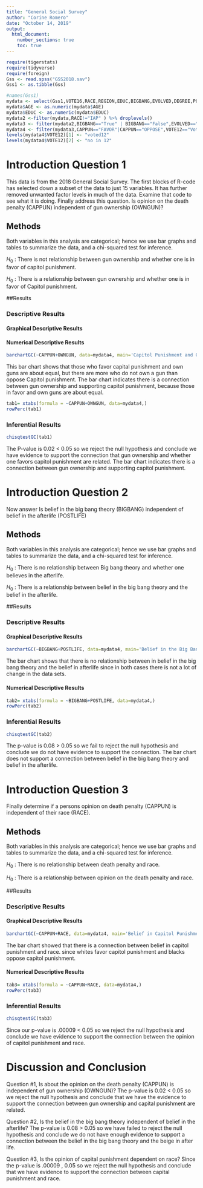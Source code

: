 ---
title: "General Social Survey"
author: "Corine Romero"
date: "October 14, 2019"
output: 
  html_document:
    number_sections: true
    toc: true
---


```{r include=FALSE,echo=FALSE}
require(tigerstats)
require(tidyverse)
require(foreign)
Gss <- read.spss("GSS2018.sav")
Gss1 <- as.tibble(Gss)
```

```{r include=FALSE,echo=FALSE}
#names(Gss1)
mydata <- select(Gss1,VOTE16,RACE,REGION,EDUC,BIGBANG,EVOLVED,DEGREE,POSTLIFE,AGE,OWNGUN,CAPPUN,COURTS,POLVIEWS,VOTE12,GOD)
mydata$AGE <- as.numeric(mydata$AGE)
mydata$EDUC <- as.numeric(mydata$EDUC)
mydata2 <-filter(mydata,RACE!="IAP" ) %>% droplevels()
mydata3 <- filter(mydata2,BIGBANG=="True" | BIGBANG=="False",EVOLVED=="True"|EVOLVED=="False",POSTLIFE=="YES"|POSTLIFE=="NO",OWNGUN=="YES"|OWNGUN=="NO",COURTS=="TOO HARSH"|COURTS=="NOT HARSH ENOUGH"|COURTS=="ABOUT RIGHT") %>% droplevels()
mydata4 <- filter(mydata3,CAPPUN=="FAVOR"|CAPPUN=="OPPOSE",VOTE12=="Voted"|VOTE12=="Did not vote",VOTE16=="Voted"|VOTE16=="Did not vote") %>% droplevels()
levels(mydata4$VOTE12)[1] <- "voted12"
levels(mydata4$VOTE12)[2] <- "no in 12"

```



# Introduction Question 1

<!--In this section you explain what you are trying to show.  Where did the data come from?  What is the research or other question you are trying to answer?!-->

This data is from the 2018 General Social Survey. The first blocks of R-code has selected down a subset of the data to just 15 variables. It has further removed unwanted factor levels in much of the data. Examine that code to see what it is doing. Finally address this question.  Is opinion on the death penalty (CAPPUN) independent of gun ownership (OWNGUN)?


## Methods

<!--Decide on your methods:  use "variable analysis" or other appropriate descriptors.  Make sure to choose at least one graphical method and at least one numerical method.!-->
Both variables in this analysis are categorical; hence we use bar graphs and tables to summarize the data, and a chi-squared test for inference.

$H_0$ : There is not relationship between gun ownership and whether one is in favor of capitol punishment.

$H_0$ : There is a relationship between gun ownership and whether one is in favor of Capitol punishment.

##Results

<!--Divide this section into two sub-sections:  One for your descriptive  results and one for your inferential results.!-->

### Descriptive Results

#### Graphical Descriptive Results

<!--Graphical results here.  Make sure to show your code.  Provide appropriate labels for axes, giving units if possible, and provide a good title for the graph, too.  Use the graphical results to describe the patterns if any that exist in the data as focused toward the research question!-->

#### Numerical Descriptive Results
```{r}
barchartGC(~CAPPUN+OWNGUN, data=mydata4, main='Capitol Punishment and Gun Ownershipb', type= 'percent')
```

This bar chart shows that those who favor capital punishment and own guns are about equal, but there are more who do not own a gun than oppose Capitol punishment. The bar chart indicates there is a connection between gun ownership and supporting capitol punishment, because those in favor and own guns are about equal.

<!--Numerical results go here. Use the numerical results to describe the patterns if any that exist in the data as focused toward the research question!-->
```{r}
tab1= xtabs(formula = ~CAPPUN+OWNGUN, data=mydata4,)
rowPerc(tab1)
```

### Inferential Results
```{r}
chisqtestGC(tab1)
```

The P-value is 0.02 < 0.05 so we reject the null hypothesis and conclude we have evidence to support the connection that gun ownership and whether one favors capitol punishment are related.  The bar chart indicates there is a connection between gun ownership and supporting capitol punishment.

<!--State hypothesis clearly.  Make sure your discussion of the inferential test covers all the aspects that the test output produces, such as test statistic, p-value etc.  Make a decision about the null hypothesis, explain the assumptions on which the selected test/procedure was based, and why the chosen procedure satisfys the assumptions and is appropriate to answer the research question!-->

# Introduction Question 2

<!--In this section you explain what you are trying to show.  Where did the data come from?  What is the research or other question you are trying to answer?!-->


Now answer Is belief in the big bang theory (BIGBANG) independent of belief in the afterlife (POSTLIFE)

## Methods

<!--Decide on your methods:  use "variable analysis" or other appropriate descriptors.  Make sure to choose at least one graphical method and at least one numerical method.!-->
Both variables in this analysis are categorical; hence we use bar graphs and tables to summarize the data, and a chi-squared test for inference.

$H_0$ : There is no relationship between Big bang theory and whether one believes in the afterlife.

$H_0$ : There is a relationship between belief in the big bang theory and the belief in the afterlife.


##Results

<!--Divide this section into two sub-sections:  One for your descriptive  results and one for your inferential results.!-->

### Descriptive Results

#### Graphical Descriptive Results
```{r}
barchartGC(~BIGBANG+POSTLIFE, data=mydata4, main='Belief in the Big Bang Theory and Belife in the Afterlife', type= 'percent')
```
The bar chart shows that there is no relationship between in belief in the big bang theory and the belief in afterlife since in both cases there is not a lot of change in the data sets.

<!--Graphical results here.  Make sure to show your code.  Provide appropriate labels for axes, giving units if possible, and provide a good title for the graph, too.  Use the graphical results to describe the patterns if any that exist in the data as focused toward the research question!-->

#### Numerical Descriptive Results
```{r}
tab2= xtabs(formula = ~BIGBANG+POSTLIFE, data=mydata4,)
rowPerc(tab2)
```

<!--Numerical results go here. Use the numerical results to describe the patterns if any that exist in the data as focused toward the research question!-->

### Inferential Results


<!--State hypothesis clearly.  Make sure your discussion of the inferential test covers all the aspects that the test output produces, such as test statistic, p-value etc.  Make a decision about the null hypothesis, explain the assumptions on which the selected test/procedure was based, and why the chosen procedure satisfys the assumptions and is appropriate to answer the research question!-->
```{r}
chisqtestGC(tab2)
```
The p-value is 0.08 > 0.05 so we fail to reject the null hypothesis and conclude we do not have evidence to support the connection. The bar chart does not support a connection between belief in the big bang theory and belief in the afterlife.

# Introduction Question 3

<!--In this section you explain what you are trying to show.  Where did the data come from?  What is the research or other question you are trying to answer?!-->

Finally determine if a persons opinion on death penalty (CAPPUN) is independent of their race (RACE).

## Methods

<!--Decide on your methods:  use "variable analysis" or other appropriate descriptors.  Make sure to choose at least one graphical method and at least one numerical method.!-->

Both variables in this analysis are categorical; hence we use bar graphs and tables to summarize the data, and a chi-squared test for inference.

$H_0$ : There is no relationship between death penalty and race.

$H_0$ : There is a relationship between opinion on the death penalty and race.

##Results

<!--Divide this section into two sub-sections:  One for your descriptive  results and one for your inferential results.!-->

### Descriptive Results

#### Graphical Descriptive Results
```{r}
barchartGC(~CAPPUN+RACE, data=mydata4, main='Belief in Capitol Punishment by Race', type= 'percent')
```
The bar chart showed that there is a connection between belief in capitol punishment and race.  since whites favor capitol punishment and blacks oppose capitol punishment.
<!--Graphical results here.  Make sure to show your code.  Provide appropriate labels for axes, giving units if possible, and provide a good title for the graph, too.  Use the graphical results to describe the patterns if any that exist in the data as focused toward the research question!-->

#### Numerical Descriptive Results

<!--Numerical results go here. Use the numerical results to describe the patterns if any that exist in the data as focused toward the research question!-->
```{r}
tab3= xtabs(formula = ~CAPPUN+RACE, data=mydata4,)
rowPerc(tab3)
```

### Inferential Results

<!--State hypothesis clearly.  Make sure your discussion of the inferential test covers all the aspects that the test output produces, such as test statistic, p-value etc.  Make a decision about the null hypothesis, explain the assumptions on which the selected test/procedure was based, and why the chosen procedure satisfys the assumptions and is appropriate to answer the research question!-->
```{r}
chisqtestGC(tab3)
```

Since our p-value is .00009 < 0.05 so we reject the null hypothesis and conclude we have evidence to support the connection between the opinion of capitol punishment and race.

# Discussion and Conclusion

<!--Discussion and conclusion here.  If you found a relationship be sure to consider whether the relationship occurs because one of the variavbles causes the other, or whether they perhasps are related for some other reason.  Watch the chapter 6 videos from the GeorgeTown videos collection.!-->

Question #1, Is about the opinion on the death penalty (CAPPUN) is independent of gun ownership (OWNGUN)?  The p-value is 0.02 < 0.05 so we reject the null hypothesis and conclude that we have the evidence to support the connection between gun ownership and capital punishment are related.

Question #2, Is the belief in the big bang theory independent of belief in the afterlife?  The p-value is 0.08 > 0.05 so we have failed to reject the null hypothesis and conclude we do not have enough evidence to support a connection between the belief in the big bang theory and the beige in after life.

Question #3, Is the opinion of capital punishment dependent on race?  Since the p-value is .00009 , 0.05 so we reject the null hypothesis and conclude that we have evidence to support the connection between capital punishment and race.